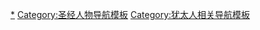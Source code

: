 {{Navbox
|name = 古以色列国王
|title =  古[[以色列]][[犹太君主列表|君主]]
|state = {{{state|autocollapse}}}

|group1 = [[示剑]]王
|list1 = ''[[亚比米勒]]''

|group2 = [[以色列王國 (前期)|统一王国时期]]<br />{{nowrap begin}}<small>[[前11世纪]]－约[[前930年]]</small>{{nowrap end}}
|list2  = {{Navbox|child

|group1 = 扫罗王朝
|list1 = [[掃羅王|扫罗]]{{to}}''[[伊施波設]]''

|group2 = 大卫王朝
|list2  = [[大衛王|大卫]]{{to}}[[所罗门]]{{to}}''[[羅波安]]''
}}

|group3 = 南北分裂时期
|list3  = {{Navbox|child

|group1 = [[以色列王國 (後期)|北国以色列]]<br />{{nowrap begin}}<small>约[[前930年]]－[[前722年]]</small>{{nowrap end}}
|list1  = [[耶羅波安一世|耶罗波安]]{{to}}[[拿答]]{{to}}[[巴沙]]{{to}}[[以拉]]{{to}}[[心利 (國王)|心利]]{{to}}[[暗利]]{{to}}[[亞哈]]（王后''[[耶洗別]]''）{{to}}[[亞哈謝 (以色列)|亚哈谢]]{{to}}[[約蘭 (以色列)|约兰]]{{to}}[[耶戶]]{{to}}[[約哈斯 (以色列)|约哈斯]]{{to}}[[約阿施 (以色列)|约阿施]]{{to}}[[耶羅波安二世|耶罗波安]]{{to}}[[撒迦利雅]]{{to}}[[沙龍 (以色列)|沙龙]]{{to}}[[米拿現]]{{to}}[[比加轄]]{{to}}[[比加]]{{to}}[[何細亞]]

|group2 = [[猶大王國|南国犹大]]<br />{{nowrap begin}}<small>约[[前930年]]－[[前587年]]</small>{{nowrap end}}
|list2  =[[羅波安]]{{to}}[[亞比央]]{{to}}[[亞撒]]{{to}}[[約沙法]]{{to}}[[約蘭 (猶大)|約蘭]]{{to}}[[亞哈謝 (猶大)|亞哈謝]]{{to}}[[亞她利雅]]{{to}}[[約阿施 (猶大)|約阿施]]{{to}}[[亞瑪謝]]{{to}}[[亞撒利雅]]（乌西雅）{{to}}[[約坦]]{{to}}[[亞哈斯]]{{to}}[[希西家]]{{to}}[[瑪拿西 (猶大)|瑪拿西]]{{to}}[[亞們]]{{to}}[[約西亞]]{{to}}[[約哈斯 (猶大)|約哈斯]]{{to}}[[約雅敬]]{{to}}[[约雅斤]]{{to}}[[西底家]]
}}

| group4 = [[哈斯蒙尼王朝]]
| list4  = 
 ''[[西门·马加比]]'' {{to}} ''[[约翰·海卡努斯]]''{{to}} [[阿里斯托布魯斯一世]] {{to}} [[亚历山大·詹纳乌斯]] {{to}} [[Salome Alexandra]] {{to}} [[Hyrcanus II]] {{to}} [[阿里斯托布魯斯二世]] {{to}} [[Antigonus II Mattathias]]

|group5 = [[希律王朝]]
 
|list5  = [[大希律王|大希律]]{{to}}[[希律·安提帕斯]]{{to}}[[希律亞基帕一世]]{{to}}[[希律亚基帕二世]]
|below = ''斜体'' 表示未被普遍承认的国王
}}<noinclude>

{{Collapsible option}}

[[Category:犹太君主|*]]
[[Category:亚洲君主导航模板|{{PAGENAME}}]]
[[Category:希伯来圣经导航模板|{{PAGENAME}}]]
[[Category:圣经人物导航模板]]
[[Category:犹太人相关导航模板]]
</noinclude>